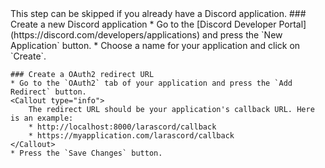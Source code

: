 
<Callout type="info">
    This step can be skipped if you already have a Discord application.
</Callout>

<Steps>
    ### Create a new Discord application
    * Go to the [Discord Developer Portal](https://discord.com/developers/applications) and press the `New Application` button.
    * Choose a name for your application and click on `Create`.

    ### Create a OAuth2 redirect URL
    * Go to the `OAuth2` tab of your application and press the `Add Redirect` button.
    <Callout type="info">
        The redirect URL should be your application's callback URL. Here is an example:
        * http://localhost:8000/larascord/callback
        * https://myapplication.com/larascord/callback
    </Callout>
    * Press the `Save Changes` button.
</Steps>